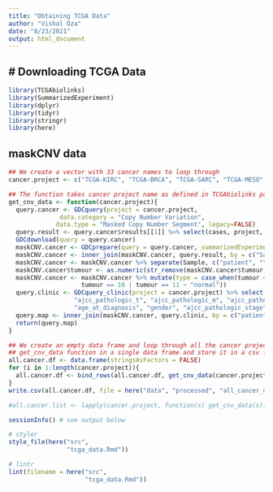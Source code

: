 ```yaml
---
title: "Obtaining TCGA Data"
author: "Vishal Oza"
date: "8/23/2021"
output: html_document
---
```


# Downloading TCGA Data 
----------------------------------------------------------------------------------------

```r
library(TCGAbiolinks)
library(SummarizedExperiment)
library(dplyr)
library(tidyr)
library(stringr)
library(here)
```


## maskCNV data
```r

## We create a vector with 33 cancer names to loop through
cancer.project <- c("TCGA-KIRC", "TCGA-BRCA", "TCGA-SARC", "TCGA-MESO", "TCGA-READ", "TCGA-KIRP", "TCGA-PAAD", "TCGA-GBM", "TCGA-ACC", "TCGA-CESC", "TCGA-ESCA", "TCGA-DLBC", "TCGA-KICH", "TCGA-UVM", "TCGA-LAML", "TCGA-SKCM", "TCGA-PCPG", "TCGA-COAD", "TCGA-UCS", "TCGA-LUSC", "TCGA-LGG", "TCGA-HNSC", "TCGA-TGCT", "TCGA-THCA", "TCGA-LIHC", "TCGA-BLCA", "TCGA-UCEC", "TCGA-PRAD", "TCGA-OV", "TCGA-THYM", "TCGA-CHOL", "TCGA-STAD", "TCGA-LUAD")

## The function takes cancer project name as defined in TCGAbiolinks package and returns maskCNV data ## merged with selected clinical variable data as well few extra variables (patient, tumor, project, ## type) 
get_cnv_data <- function(cancer.project){
  query.cancer <- GDCquery(project = cancer.project,
              data.category = "Copy Number Variation",
             data.type = "Masked Copy Number Segment", legacy=FALSE)
  query.result <- query.cancer$results[[1]] %>% select(cases, project, sample_type)
  GDCdownload(query = query.cancer)
  maskCNV.cancer <- GDCprepare(query = query.cancer, summarizedExperiment = TRUE)
  maskCNV.cancer <- inner_join(maskCNV.cancer, query.result, by = c("Sample" = "cases"), copy = TRUE)
  maskCNV.cancer <- maskCNV.cancer %>% separate(Sample, c("patient", "type"), 12, remove = FALSE) %>%                     separate(type, c("tumour"), -13)
  maskCNV.cancer$tumour <- as.numeric(str_remove(maskCNV.cancer$tumour, "-"))
  maskCNV.cancer <- maskCNV.cancer %>% mutate(type = case_when(tumour == 1 | tumour == 6 ~ "tumor",
                    tumour == 10 | tumour == 11 ~ "normal"))
  query.clinic <- GDCquery_clinic(project = cancer.project) %>% select(any_of(c("submitter_id", 
                  "ajcc_pathologic_t", "ajcc_pathologic_m", "ajcc_pathologic_n", "ajcc_clinical_m", 
                  "age_at_diagnosis", "gender", "ajcc_pathologic_stage")))
  query.map <- inner_join(maskCNV.cancer, query.clinic, by = c("patient" = "submitter_id"))
  return(query.map)
}

## We create an empty data frame and loop through all the cancer project and store the output of
## get_cnv_data function in a single data frame and store it in a csv file
all.cancer.df <- data.frame(stringsAsFactors = FALSE)
for (i in 1:length(cancer.project)){
  all.cancer.df <- bind_rows(all.cancer.df, get_cnv_data(cancer.project[i]))
}
write.csv(all.cancer.df, file = here("data", "processed", "all_cancer_df.csv"), row.names = FALSE)

#all.cancer.list <- lapply(cancer.project, function(x) get_cnv_data(x))
```


```r
sessionInfo() # see output below
```

```r
# styler
style_file(here("src",
                "tcga_data.Rmd"))

# lintr
lint(filename = here("src",
                     "tcga_data.Rmd"))
```

